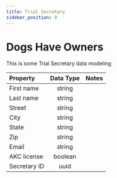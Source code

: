 ```yaml
---
title: Trial Secretary
sidebar_position: 8
---
```


# Dogs Have Owners

This is some Trial Secretary data modeling

| Property     | Data Type | Notes |
| :----------- | :-------: | :---- |
| First name   |  string   |       |
| Last name    |  string   |       |
| Street       |  string   |       |
| City         |  string   |       |
| State        |  string   |       |
| Zip          |  string   |       |
| Email        |  string   |       |
| AKC license  |  boolean  |       |
| Secretary ID |   uuid    |       |
